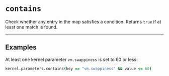 # `contains`

Check whether any entry in the map satisfies a condition. Returns `true` if at least one match is found.

---

## Examples

At least one kernel parameter `vm.swappiness` is set to 60 or less:

```coffee
kernel.parameters.contains(key == "vm.swappiness" && value <= 60)
```
